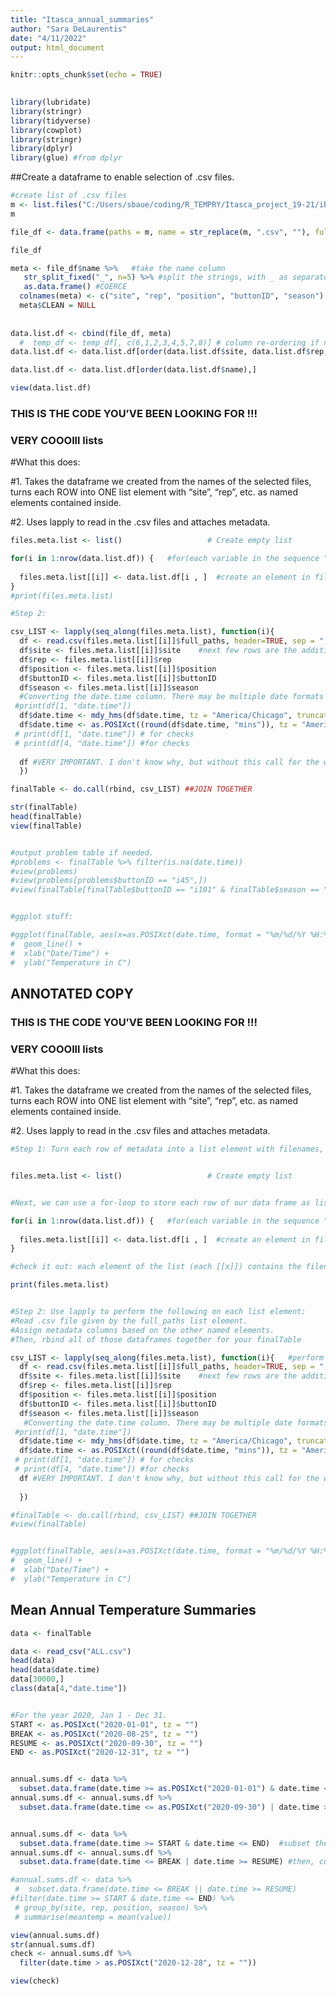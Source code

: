 ```yaml
---
title: "Itasca_annual_summaries"
author: "Sara DeLaurentis"
date: "4/11/2022"
output: html_document
---
```


```r
knitr::opts_chunk$set(echo = TRUE)

  
library(lubridate)
library(stringr)
library(tidyverse)
library(cowplot)
library(stringr)
library(dplyr)
library(glue) #from dplyr


```



##Create a dataframe to enable selection of .csv files.

```r
#create list of .csv files
m <- list.files("C:/Users/sbaue/coding/R_TEMPRY/Itasca_project_19-21/iButtons", pattern = "*.csv")
m

file_df <- data.frame(paths = m, name = str_replace(m, ".csv", ""), full_paths = list.files("C:/Users/sbaue/coding/R_TEMPRY/Itasca_project_19-21/iButtons", pattern = "*.csv", full.names = TRUE))

file_df

meta <- file_df$name %>%   #take the name column 
   str_split_fixed("_", n=5) %>% #split the strings, with _ as separator.
   as.data.frame() #COERCE
  colnames(meta) <- c("site", "rep", "position", "buttonID", "season") #
  meta$CLEAN = NULL 
  
  
data.list.df <- cbind(file_df, meta)
  #  temp_df <- temp_df[, c(6,1,2,3,4,5,7,8)] # column re-ordering if necessary
data.list.df <- data.list.df[order(data.list.df$site, data.list.df$rep, data.list.df$position, data.list.df$season), ] #for checking stuff

data.list.df <- data.list.df[order(data.list.df$name),]

view(data.list.df)

```


### THIS IS THE CODE YOU'VE BEEN LOOKING FOR !!! ###
### VERY COOOlll lists ###

#What this does:

#1. Takes the dataframe we created from the names of the selected files, turns each ROW into ONE list element with "site", "rep", etc. as named elements contained inside.

#2. Uses lapply to read in the .csv files and attaches metadata.


```r

files.meta.list <- list()                   # Create empty list

for(i in 1:nrow(data.list.df)) {   #for(each variable in the sequence "1 through the number of rows in C2A"):
                          
  files.meta.list[[i]] <- data.list.df[i , ]  #create an element in files.meta.list from each row found in C2A
}
#print(files.meta.list)

#Step 2: 

csv_LIST <- lapply(seq_along(files.meta.list), function(i){   
  df <- read.csv(files.meta.list[[i]]$full_paths, header=TRUE, sep = ",") #create "df" by reading the .csv given by full_paths.
  df$site <- files.meta.list[[i]]$site    #next few rows are the addition of metadata columns based on the named element in the list. 
  df$rep <- files.meta.list[[i]]$rep
  df$position <- files.meta.list[[i]]$position
  df$buttonID <- files.meta.list[[i]]$buttonID
  df$season <- files.meta.list[[i]]$season
  #Converting the date.time column. There may be multiple date formats that need to be dealt with. 
 #print(df[1, "date.time"])
  df$date.time <- mdy_hms(df$date.time, tz = "America/Chicago", truncated = 3) #Get R to recognize your current date format
  df$date.time <- as.POSIXct((round(df$date.time, "mins")), tz = "America/Chicago") #Round off the seconds (turns into POSIXlt), re-convert to POSIXct.
 # print(df[1, "date.time"]) # for checks
 # print(df[4, "date.time"]) #for checks
  
  df #VERY IMPORTANT. I don't know why, but without this call for the whole dataframe, you get left with just the last column you created.
  })

finalTable <- do.call(rbind, csv_LIST) ##JOIN TOGETHER

str(finalTable)
head(finalTable)
view(finalTable)


#output problem table if needed.
#problems <- finalTable %>% filter(is.na(date.time))
#view(problems)
#view(problems[problems$buttonID == "i45",])
#view(finalTable[finalTable$buttonID == "i101" & finalTable$season == "2021",])


#ggplot stuff:

#ggplot(finalTable, aes(x=as.POSIXct(date.time, format = "%m/%d/%Y %H:%M"), y=value, group = position, color = position)) + 
#  geom_line() + 
#  xlab("Date/Time") + 
#  ylab("Temperature in C")


```
## ANNOTATED COPY ##


### THIS IS THE CODE YOU'VE BEEN LOOKING FOR !!! ###
### VERY COOOlll lists ###

#What this does:

#1. Takes the dataframe we created from the names of the selected files, turns each ROW into ONE list element with "site", "rep", etc. as named elements contained inside.

#2. Uses lapply to read in the .csv files and attaches metadata.


```r

#Step 1: Turn each row of metadata into a list element with filenames, site, rep, etc. as named elements within.


files.meta.list <- list()                   # Create empty list


#Next, we can use a for-loop to store each row of our data frame as list element.

for(i in 1:nrow(data.list.df)) {   #for(each variable in the sequence "1 through the number of rows in C2A"):
                          
  files.meta.list[[i]] <- data.list.df[i , ]  #create an element in files.meta.list from each row found in C2A
}

#check it out: each element of the list (each [[x]]) contains the filenames and metadata, and they've maintained their column names as labels, so we can call out that named element when we want.

print(files.meta.list)


#Step 2: Use lapply to perform the following on each list element:
#Read .csv file given by the full_paths list element.
#Assign metadata columns based on the other named elements.
#Then, rbind all of those dataframes together for your finalTable

csv_LIST <- lapply(seq_along(files.meta.list), function(i){   #perform the given function along this list, each element in the list is the input.
  df <- read.csv(files.meta.list[[i]]$full_paths, header=TRUE, sep = ",") #create "df" by reading the .csv given by full_paths.
  df$site <- files.meta.list[[i]]$site    #next few rows are the addition of metadata columns based on the named element in the list. "Make a site column using the thing in the list at [[i]], that's labeled "site"
  df$rep <- files.meta.list[[i]]$rep
  df$position <- files.meta.list[[i]]$position
  df$buttonID <- files.meta.list[[i]]$buttonID
  df$season <- files.meta.list[[i]]$season
   #Converting the date.time column. There may be multiple date formats that need to be dealt with. 
 #print(df[1, "date.time"])
  df$date.time <- mdy_hms(df$date.time, tz = "America/Chicago", truncated = 3) #Get R to recognize your current date format
  df$date.time <- as.POSIXct((round(df$date.time, "mins")), tz = "America/Chicago") #Round off the seconds (turns into POSIXlt), re-convert to POSIXct.
 # print(df[1, "date.time"]) # for checks
 # print(df[4, "date.time"]) #for checks
  df #VERY IMPORTANT. I don't know why, but without this call for the whole dataframe, you get left with just the last column you created.
  
  })

#finalTable <- do.call(rbind, csv_LIST) ##JOIN TOGETHER
#view(finalTable)


#ggplot(finalTable, aes(x=as.POSIXct(date.time, format = "%m/%d/%Y %H:%M"), y=value, group = position, color = position)) + 
#  geom_line() + 
#  xlab("Date/Time") + 
#  ylab("Temperature in C")


```


## Mean Annual Temperature Summaries ##

```r
data <- finalTable

data <- read_csv("ALL.csv")
head(data)
head(data$date.time)
data[30000,]
class(data[4,"date.time"])


#For the year 2020, Jan 1 - Dec 31.
START <- as.POSIXct("2020-01-01", tz = "")
BREAK <- as.POSIXct("2020-08-25", tz = "")
RESUME <- as.POSIXct("2020-09-30", tz = "")
END <- as.POSIXct("2020-12-31", tz = "")


annual.sums.df <- data %>% 
  subset.data.frame(date.time >= as.POSIXct("2020-01-01") & date.time <= as.POSIXct("2020-08-25")) 
annual.sums.df <- annual.sums.df %>% 
  subset.data.frame(date.time <= as.POSIXct("2020-09-30") | date.time >= as.POSIXct("2020-12-31"))


annual.sums.df <- data %>% 
  subset.data.frame(date.time >= START & date.time <= END)  #subset the whole df, including the break interval
annual.sums.df <- annual.sums.df %>% 
  subset.data.frame(date.time <= BREAK | date.time >= RESUME) #then, cut out the break interval

#annual.sums.df <- data %>%                    
 #  subset.data.frame(date.time <= BREAK || date.time >= RESUME)
#filter(date.time >= START & date.time <= END) %>% 
 # group_by(site, rep, position, season) %>% 
 # summarise(meantemp = mean(value))

view(annual.sums.df)
str(annual.sums.df)
check <- annual.sums.df %>% 
  filter(date.time > as.POSIXct("2020-12-28", tz = ""))

view(check)


```